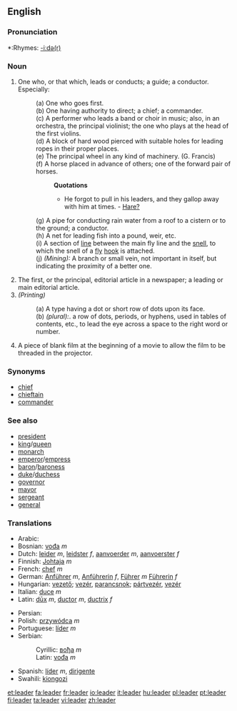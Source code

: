 ==English==

{{webster}}

===Pronunciation===
*:Rhymes: [[Rhymes:English:-iːdə(r)|-iːdə(r)]]

===Noun===
{{en-noun}}

#One who, or that which, leads or conducts; a guide; a conductor. Especially: 
#:(a) One who goes first. 
#:(b) One having authority to direct; a chief; a commander. 
#:(c) {{music}} A performer who leads a band or choir in music; also, in an orchestra, the principal violinist; the one who plays at the head of the first violins. 
#:(d) {{nautical}} A block of hard wood pierced with suitable holes for leading ropes in their proper places. 
#:(e) {{engineering}} {{obsolete}} The principal wheel in any kind of machinery. (G. Francis)
#:(f) A horse placed in advance of others; one of the forward pair of horses.
#::'''Quotations'''
#::* He forgot to pull in his leaders, and they gallop away with him at times. - [[Hare?]]
#:(g) A pipe for conducting rain water from a roof to a cistern or to the ground; a conductor. 
#:(h) {{cattag|fishing}} A net for leading fish into a pound, weir, etc. 
#:(i) {{cattag|fishing}} A section of [[line]] between the main fly line and the [[snell]], to which the snell of a [[fly]] [[hook]] is attached. 
#:(j) ''(Mining):'' A branch or small vein, not important in itself, but indicating the proximity of a better one.
#The first, or the principal, editorial article in a newspaper; a leading or main editorial article.
#''(Printing)'' 
#:(a) A type having a dot or short row of dots upon its face. 
#:(b) ''(plural):''. a row of dots, periods, or hyphens, used in tables of contents, etc., to lead the eye across a space to the right word or number. 
#{{film}} A piece of blank film at the beginning of a movie to allow the film to be threaded in the projector.
{{rfc}}

===Synonyms===
*[[chief]]
*[[chieftain]]
*[[commander]]

===See also===
<!--Common Leader titles-->
*[[president]]
*[[king]]/[[queen]]
*[[monarch]]
*[[emperor]]/[[empress]]
*[[baron]]/[[baroness]]
*[[duke]]/[[duchess]]
*[[governor]]
*[[mayor]]
*[[sergeant]]
*[[general]]

===Translations===
{{top}}
*Arabic: {{ARchar|[[القائد]], [[زعيم]]}}
*Bosnian: [[vođa]] ''m''
*Dutch: [[leider]] ''m'', [[leidster]] ''f'', [[aanvoerder]] ''m'', [[aanvoerster]] ''f''
*Finnish: [[Johtaja]] ''m''
*French: [[chef]] ''m''
*German: [[Anführer]] ''m'', [[Anführerin]] ''f'', [[Führer]] ''m'' [[Führerin]] ''f''
*Hungarian: [[vezető]]; [[vezér]], [[parancsnok]]; [[pártvezér]], [[vezér]]
*Italian: [[duce]] ''m''
*Latin: [[dux|dūx]] ''m'', [[ductor]] ''m'', [[ductrix]] ''f''
{{mid}}
*Persian: {{FAchar|[[رهبر]]}}
*Polish: [[przywódca]] ''m''
*Portuguese: [[líder]] ''m''
*Serbian:
*:Cyrillic: [[вођа]] ''m''
*:Latin: [[vođa]] ''m''
*Spanish: [[líder]] ''m'', [[dirigente]] {{m}}
*Swahili: [[kiongozi]]
{{bottom}}

[[et:leader]]
[[fa:leader]]
[[fr:leader]]
[[io:leader]]
[[it:leader]]
[[hu:leader]]
[[pl:leader]]
[[pt:leader]]
[[fi:leader]]
[[ta:leader]]
[[vi:leader]]
[[zh:leader]]